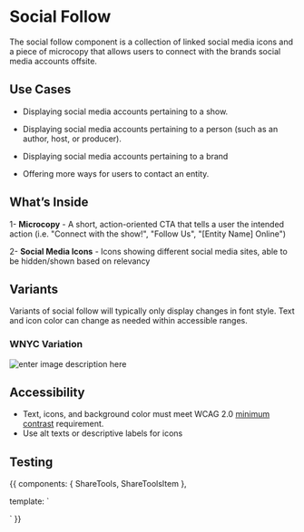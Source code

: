 
<Meta title="Components/Molecules/SocialFollow2"/>

# Social Follow

The social follow component is a collection of linked social media icons and a piece of microcopy that allows users to connect with the brands social media accounts offsite.

## Use Cases

- Displaying social media accounts pertaining to a show.

- Displaying social media accounts pertaining to a person (such as an author, host, or producer).

- Displaying social media accounts pertaining to a brand

- Offering more ways for users to contact an entity.

## What’s Inside

 
1- **Microcopy** - A short, action-oriented CTA that tells a user the intended action (i.e. "Connect with the show!", "Follow Us", "[Entity Name] Online")
  
2- **Social Media Icons** - Icons showing different social media sites, able to be hidden/shown based on relevancy

## Variants
Variants of social follow will typically only display changes in font style. Text and icon color can change as needed within accessible ranges.

### WNYC Variation
![enter image description here](https://via.placeholder.com/150)


## Accessibility
-   Text, icons, and background color must meet WCAG 2.0  [minimum contrast](https://www.w3.org/WAI/WCAG21/Understanding/contrast-minimum.html)  requirement.
-   Use alt texts or descriptive labels for icons

## Testing

<Canvas>
    <Story name="Horizontal">
        {{
            components: { ShareTools, ShareToolsItem },

template: `

<div class="sbdocs-large-container sbdocs-container-margin">

<share-tools label="Connect">

<share-tools-item service="facebook" username="WNYC" />

<share-tools-item service="twitter" username="WNYC" />

<share-tools-item service="instagram" username="WNYC" />

<share-tools-item service="youtube" username="UCbysmY4hyViQAAYEzOR-uCQ" />

</share-tools>

</div>

`
        }}
    </Story>
</Canvas>
